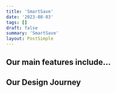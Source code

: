 ```yaml
---
title: 'SmartSave'
date: '2023-08-03'
tags: []
draft: false
summary: 'SmartSave'
layout: PostSimple
---
```



<YouTube youTubeId="mPpSH9488L8" />

<h2 className="text-center">Our main features include...</h2>


<div className="grid grid-cols-2 gap-6">
  <FeatureCard
    title="Feature 1"
    image="/static/images/smartsave.png"
    description="This is a description of feature 1"
  />
  <FeatureCard
    title="Feature 2"
    image="/static/images/smartsave.png"
    description="This is a description of feature 2"
  />
  <FeatureCard
    title="Feature 3"
    image="/static/images/smartsave.png"
    description="This is a description of feature 3"
  />
  <FeatureCard
    title="Feature 4"
    image="/static/images/smartsave.png"
    description="This is a description of feature 4"
  />
</div>

<h2 className="text-center">Our Design Journey</h2>
